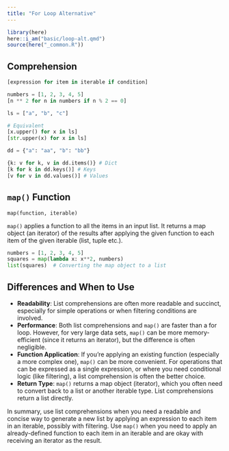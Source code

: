 ```yaml
---
title: "For Loop Alternative"
---
```


```r
library(here)
here::i_am("basic/loop-alt.qmd")
source(here("_common.R"))
```


## Comprehension

```python
[expression for item in iterable if condition]
```

```python
numbers = [1, 2, 3, 4, 5]
[n ** 2 for n in numbers if n % 2 == 0] 
```

```python
ls = ["a", "b", "c"]

# Equivalent
[x.upper() for x in ls]
[str.upper(x) for x in ls]
```

```python
dd = {"a": "aa", "b": "bb"}

{k: v for k, v in dd.items()} # Dict
[k for k in dd.keys()] # Keys
[v for v in dd.values()] # Values
```

## `map()` Function

`map(function, iterable)`

`map()` applies a function to all the items in an input list. It returns a map object (an iterator) of the results after applying the given function to each item of the given iterable (list, tuple etc.).



```python
numbers = [1, 2, 3, 4, 5]
squares = map(lambda x: x**2, numbers)  
list(squares)  # Converting the map object to a list
```

## Differences and When to Use

- **Readability**: List comprehensions are often more readable and succinct, especially for simple operations or when filtering conditions are involved.
- **Performance**: Both list comprehensions and `map()` are faster than a for loop. However, for very large data sets, `map()` can be more memory-efficient (since it returns an iterator), but the difference is often negligible.
- **Function Application**: If you're applying an existing function (especially a more complex one), `map()` can be more convenient. For operations that can be expressed as a single expression, or where you need conditional logic (like filtering), a list comprehension is often the better choice.
- **Return Type**: `map()` returns a map object (iterator), which you often need to convert back to a list or another iterable type. List comprehensions return a list directly.

In summary, use list comprehensions when you need a readable and concise way to generate a new list by applying an expression to each item in an iterable, possibly with filtering. Use `map()` when you need to apply an already-defined function to each item in an iterable and are okay with receiving an iterator as the result.